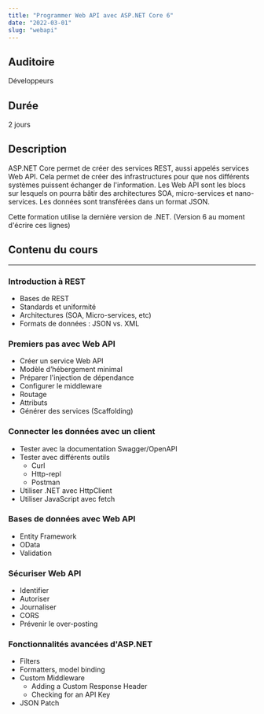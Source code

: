 ```yaml
---
title: "Programmer Web API avec ASP.NET Core 6"
date: "2022-03-01"
slug: "webapi"
---
```


## Auditoire

Développeurs

## Durée

2 jours

## Description

ASP.NET Core permet de créer des services REST, aussi appelés services
Web API. Cela permet de créer des infrastructures pour que nos
différents systèmes puissent échanger de l'information. Les Web
API sont les blocs sur lesquels on pourra bâtir des architectures SOA,
micro-services et nano-services. Les données sont transférées dans un
format JSON.

Cette formation utilise la dernière version de .NET. (Version 6 au moment d'écrire ces lignes)

## Contenu du cours

---

### Introduction à REST

- Bases de REST
- Standards et uniformité
- Architectures (SOA, Micro-services, etc)
- Formats de données : JSON vs. XML

### Premiers pas avec Web API

- Créer un service Web API
- Modèle d’hébergement minimal
- Préparer l'injection de dépendance
- Configurer le middleware
- Routage
- Attributs
- Générer des services (Scaffolding)

### Connecter les données avec un client

- Tester avec la documentation Swagger/OpenAPI
- Tester avec différents outils
  - Curl
  - Http-repl
  - Postman
- Utiliser .NET avec HttpClient
- Utiliser JavaScript avec fetch

### Bases de données avec Web API

- Entity Framework
- OData
- Validation

### Sécuriser Web API

- Identifier
- Autoriser
- Journaliser
- CORS
- Prévenir le over-posting

### Fonctionnalités avancées d'ASP.NET

- Filters
- Formatters, model binding
- Custom Middleware
  - Adding a Custom Response Header
  - Checking for an API Key
- JSON Patch

